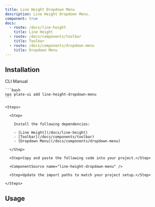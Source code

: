```yaml
---
title: Line Height Dropdown Menu
description: Line Height Dropdown Menu.
component: true
docs:
  - route: /docs/line-height
    title: Line Height
  - route: /docs/components/toolbar
    title: Toolbar
  - route: /docs/components/dropdown-menu
    title: Dropdown Menu
---
```


<ComponentPreview name="playground-demo" id="lineheight" />

## Installation

<Tabs defaultValue="cli">

  <TabsList>
    <TabsTrigger value="cli">CLI</TabsTrigger>
    <TabsTrigger value="manual">Manual</TabsTrigger>
  </TabsList>
  <TabsContent value="cli">

    ```bash
    npx plate-ui add line-height-dropdown-menu
    ```

  </TabsContent>

  <TabsContent value="manual">

    <Steps>

      <Step>

        Install the following dependencies:

        - [Line Height](/docs/line-height)
        - [Toolbar](/docs/components/toolbar)
        - [Dropdown Menu](/docs/components/dropdown-menu)

      </Step>

      <Step>Copy and paste the following code into your project.</Step>

      <ComponentSource name="line-height-dropdown-menu" />

      <Step>Update the import paths to match your project setup.</Step>

    </Steps>

  </TabsContent>

</Tabs>

## Usage

<ComponentSource name="fixed-toolbar-buttons" />
